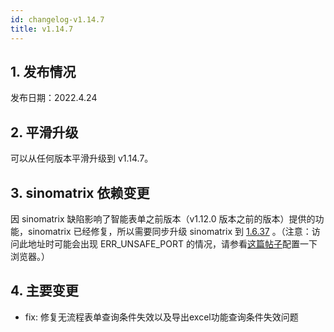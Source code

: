 ```yaml
---
id: changelog-v1.14.7
title: v1.14.7
---
```



## 1. 发布情况

发布日期：2022.4.24

<BundleList version="1.14.7" frontend="1.14.6" backend="1.14.7" font="1.13.0" />

## 2. 平滑升级

可以从任何版本平滑升级到 v1.14.7。

## 3. sinomatrix 依赖变更

因 sinomatrix 缺陷影响了智能表单之前版本（v1.12.0 版本之前的版本）提供的功能，sinomatrix 已经修复，所以需要同步升级 sinomatrix 到 [1.6.37](http://47.93.34.153:10080/sino-matrix/sino-matrix/blob/master/CHANGELOG.md) 。（注意：访问此地址时可能会出现 ERR_UNSAFE_PORT 的情况，请参看[这篇帖子](https://blog.csdn.net/kjcxmx/article/details/118122483)配置一下浏览器。）

## 4. 主要变更

- fix: 修复无流程表单查询条件失效以及导出excel功能查询条件失效问题